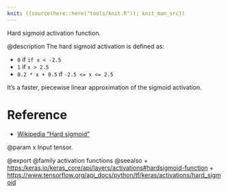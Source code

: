```yaml
---
knit: ({source(here::here("tools/knit.R")); knit_man_src})
---
```

Hard sigmoid activation function.

@description
The hard sigmoid activation is defined as:

- `0` if `if x < -2.5`
- `1` if `x > 2.5`
- `0.2 * x + 0.5` if `-2.5 <= x <= 2.5`

It's a faster, piecewise linear approximation
of the sigmoid activation.

# Reference
- [Wikipedia "Hard sigmoid"](https://en.wikipedia.org/wiki/Hard_sigmoid)

@param x Input tensor.

@export
@family activation functions
@seealso
+ <https:/keras.io/keras_core/api/layers/activations#hardsigmoid-function>
+ <https://www.tensorflow.org/api_docs/python/tf/keras/activations/hard_sigmoid>
